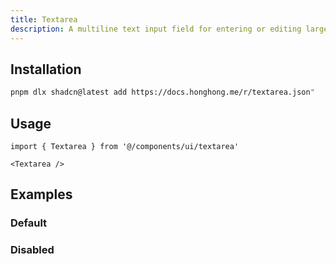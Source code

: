```yaml
---
title: Textarea
description: A multiline text input field for entering or editing larger amounts of text.
---
```


<ComponentPreview name='textarea/textarea' />

## Installation

```bash
pnpm dlx shadcn@latest add https://docs.honghong.me/r/textarea.json"
```

## Usage

```tsx
import { Textarea } from '@/components/ui/textarea'
```

```tsx
<Textarea />
```

## Examples

### Default

<ComponentPreview name='textarea/textarea' />

### Disabled

<ComponentPreview name='textarea/disabled' />
